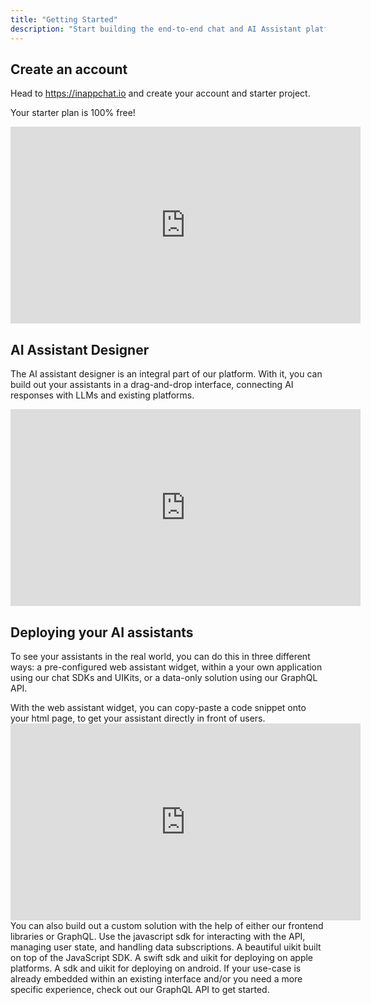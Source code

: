 ```yaml
---
title: "Getting Started"
description: "Start building the end-to-end chat and AI Assistant platform of your dreams"
---
```


## Create an account

Head to https://inappchat.io and create your account and starter project.

<Note>Your starter plan is 100% free!</Note>
<iframe
  width="560"
  height="315"
  src="https://www.youtube.com/embed/6B2uCpTFcO8?si=gWL_W__3JIjmj-Ik"
  title="YouTube video player"
  frameBorder="0"
  allow="accelerometer; autoplay; clipboard-write; encrypted-media; gyroscope; picture-in-picture; web-share"
  allowFullScreen
></iframe>

## AI Assistant Designer

The AI assistant designer is an integral part of our platform. With it, you can build out your assistants in a drag-and-drop interface, connecting AI responses with LLMs and existing platforms.

<iframe
  width="560"
  height="315"
  src="https://www.youtube.com/embed/2oGDdKZT1yw?si=FNLMAYGu1gk4RtNI"
  title="YouTube video player"
  frameBorder="0"
  allow="accelerometer; autoplay; clipboard-write; encrypted-media; gyroscope; picture-in-picture; web-share"
  allowFullScreen
></iframe>

## Deploying your AI assistants

To see your assistants in the real world, you can do this in three different ways: a pre-configured web assistant widget, within a your own application using our chat SDKs and UIKits, or a data-only solution using our GraphQL API.

<AccordionGroup>
  <Accordion icon="user-robot" title="Web assistant widget">
    With the web assistant widget, you can copy-paste a code snippet onto your
    html page, to get your assistant directly in front of users.
    <iframe
      width="560"
      height="315"
      src="https://www.youtube.com/embed/7QKvao5rExw?si=dk31IZcyqL-bIDX7"
      title="YouTube video player"
      frameBorder="0"
      allow="accelerometer; autoplay; clipboard-write; encrypted-media; gyroscope; picture-in-picture; web-share"
      allowFullScreen
    ></iframe>
  </Accordion>
  <Accordion icon="code" title="Custom SDKs / UIKits">
    You can also build out a custom solution with the help of either our
    frontend libraries or GraphQL.
    <CardGroup cols={2}>
      <Card
        title="JS SDK"
        icon="js"
        href="/sdk-reference/javascript/introduction"
      >
        Use the javascript sdk for interacting with the API, managing user
        state, and handling data subscriptions.
      </Card>
      <Card
        title="React UIKit"
        icon="react"
        href="/sdk-reference/react/introduction"
      >
        A beautiful uikit built on top of the JavaScript SDK.
      </Card>
      <Card
        title="iOS UIKit"
        icon="apple"
        href="/sdk-reference/ios/introduction"
      >
        A swift sdk and uikit for deploying on apple platforms.
      </Card>
      <Card
        title="Android UIKit"
        icon="android"
        href="/sdk-reference/android/introduction"
      >
        A sdk and uikit for deploying on android.
      </Card>
    </CardGroup>
  </Accordion>
  <Accordion icon="brackets-curly" title="GraphQL">
    If your use-case is already embedded within an existing interface and/or you
    need a more specific experience, check out our GraphQL API to get started.
  </Accordion>
</AccordionGroup>
